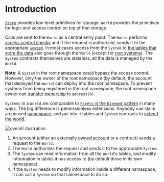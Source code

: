 # Introduction

[`Store`](/store/introduction) provides low-level primitives for storage.
`World` provides the primitives for logic and access control on top of that storage.

Calls are sent to the `World` as a central entry point.
The `World` performs [access control checks](/world/namespaces-access-control) and if the request is authorized, sends it to the appropriate [`System`](/world/systems).
In most cases access from the `System` to [the tables that store the data](/world/tables) also goes through the `World` (except for [root systems](/world/systems)).
The `System` contracts themselves are stateless, all the data is managed by the `World`.

**Note:** A `System` in the root namespace _could_ bypass the access control.
However, only the owner of the root namespace (by default, the account that deployed the `World`) can deploy into the root namespace.
To prevent systems from being registered in the root namespace, the root namespace owner can [transfer ownership](/world/namespaces-access-control) to `address(0)`.

`Systems` in a `World` are comparable to [`Facets` in the `Diamond` pattern](https://eips.ethereum.org/EIPS/eip-2535) in many ways.
The big difference is permissionless extensions.
Anybody can claim an unused [namespace](/world/namespaces-access-control), and put into it tables and `System` contracts to [extend the world](/guides/extending-a-world).

![overall illustration](./world-intro.svg)

1. An account (either an [externally owned account](https://ethereum.org/en/developers/docs/accounts/#types-of-account) or a contract) sends a request to the `World`.
2. The `World` authorizes the request and sends it to the appropriate `System`.
3. The `System` can read information from all the `World`'s tables, and modify information in tables it has access to (by default those in its own namespace).
4. If the `System` needs to modify information inside a different namespace, it can call a `System` on that namespace to do so.
